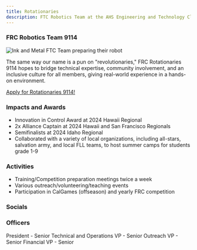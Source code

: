 ```yaml
---
title: Rotationaries
description: FTC Robotics Team at the AHS Engineering and Technology Club
---
```


### FRC Robotics Team 9114

![Ink and Metal FTC Team preparing their robot](../../../assets/heros/rotationaries.png)


<Card title="Mission" icon="rocket"> 
    The same way our name is a pun on "revolutionaries," FRC Rotationaries 9114 hopes to bridge technical expertise, community involvement, and an inclusive culture for all members, giving real-world experience in a hands-on environment.
</Card>


<div class="pt-4 md:pt-10">
  <a href="https://linktr.ee/frc9114" class="not-content rounded-xl bg-accent-600 dark:bg-accent-200 w-full h-14 md:h-16 flex items-center justify-between px-5 no-underline hover:no-underline">
    <p class="text-white md:text-lg dark:text-black -translate-y-[1px]">Apply for Rotationaries 9114!</p>
    <Icon name="right-arrow" class="text-white dark:text-black text-3xl md:text-4xl"/>
  </a>
</div>

### Impacts and Awards

- Innovation in Control Award at 2024 Hawaii Regional
- 2x Alliance Captain at 2024 Hawaii and San Francisco Regionals
- Semifinalists at 2024 Idaho Regional
- Collaborated with a variety of local organizations, including all-stars, salvation army, and local FLL teams, to host summer camps for students grade 1-9

### Activities 

- Training/Competition preparation meetings twice a week
- Various outreach/volunteering/teaching events
- Participation in CalGames (offseason) and yearly FRC competition 

### Socials

<CardGrid>
    <LinkCard
        title="Website"
        href="https://www.9114rotationaries.org/"
    />
    <LinkCard
        title="Instagram"
        href="https://www.instagram.com/frc9114"
    />
</CardGrid>

### Officers

<CardGrid>
    <Card title="Benjamin Qiao">
        President - Senior
    </Card>
    <Card title="Lillian Yao">
        Technical and Operations VP - Senior
    </Card>
    <Card title="Andy Cai">
        Outreach VP - Senior
    </Card>
    <Card title="Jessie Wang">
        Financial VP - Senior
    </Card>
</CardGrid>